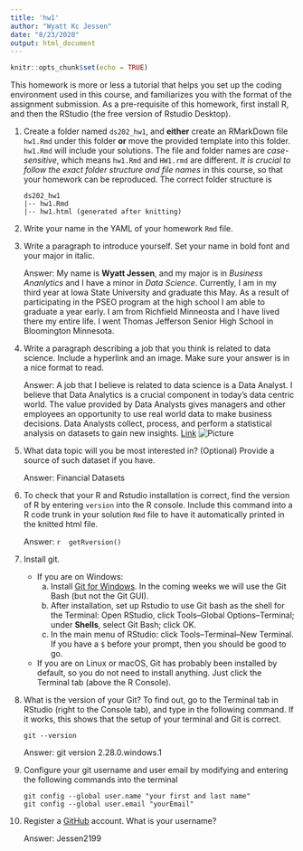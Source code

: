 ---
title: 'hw1'
author: "Wyatt Kc Jessen"
date: "8/23/2020"
output: html_document
---

```{r setup, include=FALSE}
knitr::opts_chunk$set(echo = TRUE)
```

This homework is more or less a tutorial that helps you set up the coding environment used in this course, and familiarizes you with the format of the assignment submission. 
As a pre-requisite of this homework, first install R, and then the RStudio (the free version of Rstudio Desktop). 

1. Create a folder named `ds202_hw1`, and **either** create an RMarkDown file `hw1.Rmd` under this folder **or** move the provided template into this folder. `hw1.Rmd` will include your solutions. The file and folder names are *case-sensitive*, which means `hw1.Rmd` and `HW1.rmd` are different. *It is crucial to follow the exact folder structure and file names* in this course, so that your homework can be reproduced. The correct folder structure is

    ```
    ds202_hw1
    |-- hw1.Rmd
    |-- hw1.html (generated after knitting)
    ```
    

2. Write your name in the YAML of your homework `Rmd` file.

  

3. Write a paragraph to introduce yourself. Set your name in bold font and your major in italic. 

    Answer: My name is **Wyatt Jessen**, and my major is in *Business Ananlytics* and I have a minor in *Data             Science*. Currently, I am in my third year at Iowa State University and graduate this May. As a result of             participating in the PSEO program at the high school I am able to graduate a year early. I am from Richfield          Minneosta and I have lived there my entire life. I went Thomas Jefferson Senior High School in Bloomington            Minnesota. 
  
4. Write a paragraph describing a job that you think is related to data science. Include a hyperlink and an image. Make sure your answer is in a nice format to read. 

    Answer: A job that I believe is related to data science is a Data Analyst. I believe that Data Analytics is a         crucial component in today's data centric world. The value provided by Data Analysts gives managers and other         employees an opportunity to use real world data to make business decisions. Data Analysts collect, process, and       perform a statistical analysis on datasets to gain new insights.
    [Link](https://www.mastersindatascience.org/careers/data-analyst/#:~:text=What%20Does%20a%20Data%20Analyst,intertwinement%2C%20data%20analysis%20has%20evolved.) 
    ![Picture](https://www.houseofbots.com/images/news/11731/cover.png)
  
5. What data topic will you be most interested in? (Optional) Provide a source of such dataset if you have.

    Answer: Financial Datasets
  
6. To check that your R and Rstudio installation is correct, find the version of R by entering `version` into the R console. Include this command into a R code trunk in your solution `Rmd` file to have it automatically printed in the knitted html file. 

    Answer: 
    ```{r echo=TRUE} 
    getRversion()
    ```
  
7. Install git. 
    - If you are on Windows: 
        a. Install [Git for Windows](https://gitforwindows.org/). In the coming weeks we will use the Git Bash (but not the Git GUI). 
        b. After installation, set up Rstudio to use Git bash as the shell for the Terminal: Open RStudio, click Tools--Global Options--Terminal; under **Shells**, select Git Bash; click OK. 
        c. In the main menu of RStudio: click Tools--Terminal--New Terminal. If you have a `$` before your prompt, then you should be good to go.
    - If you are on Linux or macOS, Git has probably been installed by default, so you do not need to install anything. Just click the Terminal tab (above the R Console).

    
  
8. What is the version of your Git? To find out, go to the Terminal tab in RStudio (right to the Console tab), and type in the following command. If it works, this shows that the setup of your terminal and Git is correct. 
<!-- Then explore the bash command line and Git. -->

     ```
     git --version
     ```

    Answer: git version 2.28.0.windows.1
 
9. Configure your git username and user email by modifying and entering the following commands into the terminal

    ```
    git config --global user.name "your first and last name"
    git config --global user.email "yourEmail"
    ```
  

10. Register a [GitHub](https://www.github.com) account. What is your username?

    Answer: Jessen2199